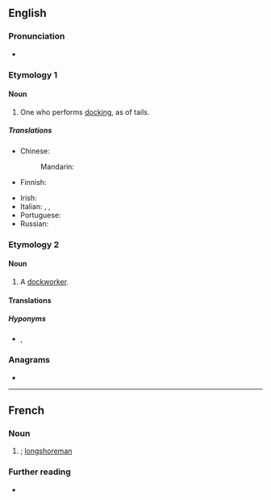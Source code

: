 {{also|Docker}}
==English==

===Pronunciation===
* {{a|GA}} {{IPA|en|/ˈdɑkɚ/}}

===Etymology 1===
{{suffix|en|dock|er|gloss1=cut off}}

====Noun====
{{en-noun}}

# One who performs [[docking]], as of tails.

=====Translations=====
{{trans-top|one who performs docking}}
* Chinese:
*: Mandarin: {{t-needed|cmn}}
* Finnish: {{t|fi|trimmaaja}}
{{trans-mid}}
* Irish: {{t|ga|dugaire|m}}
* Italian: {{t+|it|portuale|m}}, {{t+|it|scaricatore|m}}, {{t|it|scaricatore di porto|m}}
* Portuguese: {{t-needed|pt}}
* Russian: {{t+|ru|до́кер|m}}
{{trans-bottom}}

===Etymology 2===
{{suffix|en|dock|er|gloss1=wharf}}

====Noun====
{{en-noun}}

# A [[dockworker]].

====Translations====
{{trans-see|dockworker|dockworker}}

=====Hyponyms=====
* {{l|en|longshoreman}}, {{l|en|stevedore}}

===Anagrams===
* {{anagrams|en|a=cdekor|corked|ockerd|redock|rocked}}
----
==French==

===Noun===
{{fr-noun|m}}

# {{l|en|docker}}; [[longshoreman]]

===Further reading===
* {{R:TLFi}}